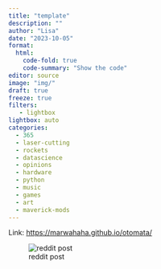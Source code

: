 ```yaml
---
title: "template"
description: ""
author: "Lisa"
date: "2023-10-05"
format:
  html:
    code-fold: true
    code-summary: "Show the code"
editor: source
image: "img/"
draft: true
freeze: true
filters:
   - lightbox
lightbox: auto
categories:
  - 365
  - laser-cutting
  - rockets
  - datascience
  - opinions
  - hardware
  - python
  - music
  - games
  - art
  - maverick-mods
---
```


Link: <https://marwahaha.github.io/otomata/>

![reddit post](img/otomata.jpg)
